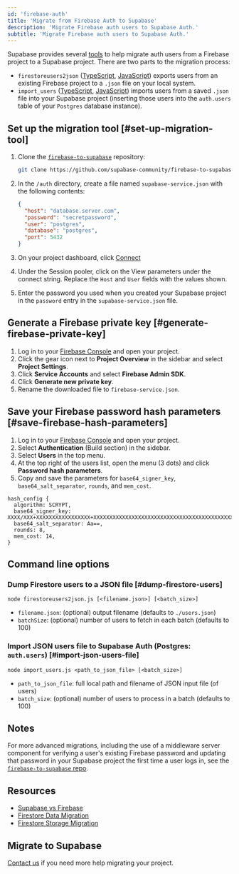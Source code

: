 ```yaml
---
id: 'firebase-auth'
title: 'Migrate from Firebase Auth to Supabase'
description: 'Migrate Firebase auth users to Supabase Auth.'
subtitle: 'Migrate Firebase auth users to Supabase Auth.'
---
```


Supabase provides several [tools](https://github.com/supabase-community/firebase-to-supabase/tree/main/auth) to help migrate auth users from a Firebase project to a Supabase project. There are two parts to the migration process:

- `firestoreusers2json` ([TypeScript](https://github.com/supabase-community/firebase-to-supabase/blob/main/auth/firestoreusers2json.ts), [JavaScript](https://github.com/supabase-community/firebase-to-supabase/blob/main/auth/firestoreusers2json.js)) exports users from an existing Firebase project to a `.json` file on your local system.
- `import_users` ([TypeScript](https://github.com/supabase-community/firebase-to-supabase/blob/main/auth/import_users.ts), [JavaScript](https://github.com/supabase-community/firebase-to-supabase/blob/main/auth/import_users.js)) imports users from a saved `.json` file into your Supabase project (inserting those users into the `auth.users` table of your `Postgres` database instance).

## Set up the migration tool [#set-up-migration-tool]

1. Clone the [`firebase-to-supabase`](https://github.com/supabase-community/firebase-to-supabase) repository:

   ```bash
   git clone https://github.com/supabase-community/firebase-to-supabase.git
   ```

1. In the `/auth` directory, create a file named `supabase-service.json` with the following contents:

   ```json
   {
     "host": "database.server.com",
     "password": "secretpassword",
     "user": "postgres",
     "database": "postgres",
     "port": 5432
   }
   ```

1. On your project dashboard, click [Connect](https://supabase.com/dashboard/project/_?showConnect=true)
1. Under the Session pooler, click on the View parameters under the connect string. Replace the `Host` and `User` fields with the values shown.
1. Enter the password you used when you created your Supabase project in the `password` entry in the `supabase-service.json` file.

## Generate a Firebase private key [#generate-firebase-private-key]

1. Log in to your [Firebase Console](https://console.firebase.google.com/project) and open your project.
1. Click the gear icon next to **Project Overview** in the sidebar and select **Project Settings**.
1. Click **Service Accounts** and select **Firebase Admin SDK**.
1. Click **Generate new private key**.
1. Rename the downloaded file to `firebase-service.json`.

## Save your Firebase password hash parameters [#save-firebase-hash-parameters]

1. Log in to your [Firebase Console](https://console.firebase.google.com/project) and open your project.
1. Select **Authentication** (Build section) in the sidebar.
1. Select **Users** in the top menu.
1. At the top right of the users list, open the menu (3 dots) and click **Password hash parameters**.
1. Copy and save the parameters for `base64_signer_key`, `base64_salt_separator`, `rounds`, and `mem_cost`.

```text Sample
hash_config {
  algorithm: SCRYPT,
  base64_signer_key: XXXX/XXX+XXXXXXXXXXXXXXXXX+XXXXXXXXXXXXXXXXXXXXXXXXXXXXXXXXXXXXXXXXXXXXXXXXXXXXXXXXXXX==,
  base64_salt_separator: Aa==,
  rounds: 8,
  mem_cost: 14,
}
```

## Command line options

### Dump Firestore users to a JSON file [#dump-firestore-users]

`node firestoreusers2json.js [<filename.json>] [<batch_size>]`

- `filename.json`: (optional) output filename (defaults to `./users.json`)
- `batchSize`: (optional) number of users to fetch in each batch (defaults to 100)

### Import JSON users file to Supabase Auth (Postgres: `auth.users`) [#import-json-users-file]

`node import_users.js <path_to_json_file> [<batch_size>]`

- `path_to_json_file`: full local path and filename of JSON input file (of users)
- `batch_size`: (optional) number of users to process in a batch (defaults to 100)

## Notes

For more advanced migrations, including the use of a middleware server component for verifying a user's existing Firebase password and updating that password in your Supabase project the first time a user logs in, see the [`firebase-to-supabase` repo](https://github.com/supabase-community/firebase-to-supabase/tree/main/auth).

## Resources

- [Supabase vs Firebase](https://supabase.com/alternatives/supabase-vs-firebase)
- [Firestore Data Migration](/docs/guides/migrations/firestore-data)
- [Firestore Storage Migration](/docs/guides/migrations/firebase-storage)

## Migrate to Supabase

[Contact us](https://forms.supabase.com/firebase-migration) if you need more help migrating your project.
